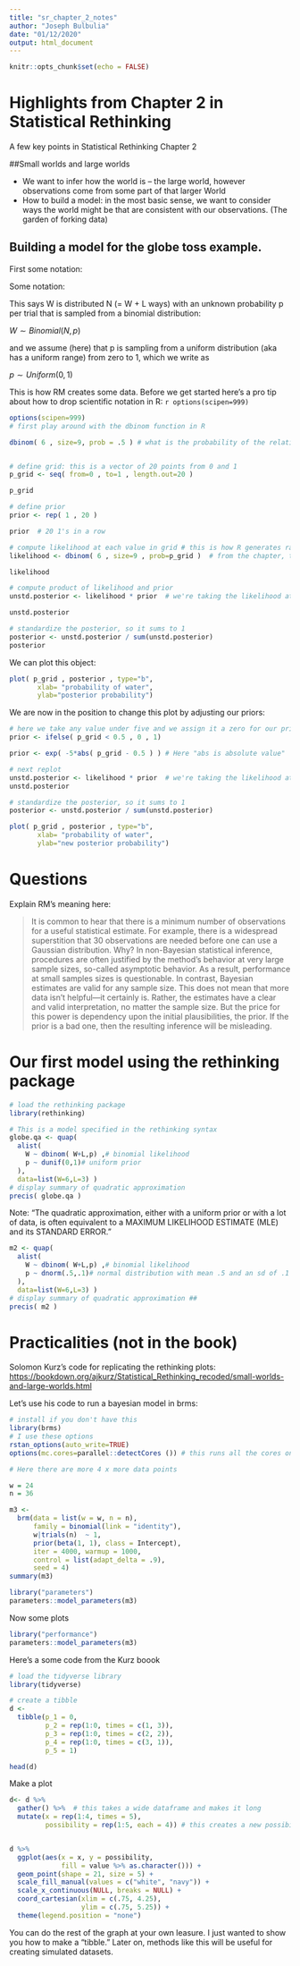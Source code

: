 ```yaml
---
title: "sr_chapter_2_notes"
author: "Joseph Bulbulia"
date: "01/12/2020"
output: html_document
---
```

  
  ```r
knitr::opts_chunk$set(echo = FALSE)
```

# Highlights from Chapter 2 in Statistical Rethinking

A few key points in Statistical Rethinking Chapter 2

##Small worlds and large worlds

* We want to infer how the world is -- the large world, however observations come from some part of that larger World
* How to build a model: in the most basic sense, we want to consider ways the world might be that are consistent with our observations. (The garden of forking data)

## Building a model for the globe toss example. 


First some notation:


Some notation: 

This says W is distributed N (= W + L ways)  with an unknown probability p per trial that is sampled from a binomial distribution:

$W \sim Binomial(N,p)$

and we assume (here) that p is sampling from a uniform distribution (aka has a uniform range) from zero to 1, which we write as

$p \sim Uniform(0,1)$



This is how RM creates some data. Before we get started here's a pro tip about how to drop scientific notation in R: `r options(scipen=999)`


```r
options(scipen=999)
# first play around with the dbinom function in R

dbinom( 6 , size=9, prob = .5 ) # what is the probability of the relative number of ways to get six water, holding p at 0.5 and n = w + l  at 9. 


# define grid: this is a vector of 20 points from 0 and 1
p_grid <- seq( from=0 , to=1 , length.out=20 )

p_grid

# define prior
prior <- rep( 1 , 20 )

prior  # 20 1's in a row

# compute likelihood at each value in grid # this is how R generates random numbers. Here are random numbers 
likelihood <- dbinom( 6 , size=9 , prob=p_grid )  # from the chapter, there were six water draws in nine tosses of the globe.  The likelihood is the probability of evidence given the hypothesis.   #Here, we're saying that pr could be anything from 0 to 1 with equal probability.

likelihood

# compute product of likelihood and prior
unstd.posterior <- likelihood * prior  # we're taking the likelihood at face value.

unstd.posterior

# standardize the posterior, so it sums to 1
posterior <- unstd.posterior / sum(unstd.posterior)
posterior
```

We can plot this object:


```r
plot( p_grid , posterior , type="b",
       xlab= "probability of water", 
       ylab="posterior probability")
```




We are now in the position to change this plot by adjusting our priors:

```r
# here we take any value under five and we assign it a zero for our prior. We know that the world is at least half water
prior <- ifelse( p_grid < 0.5 , 0 , 1)

prior <- exp( -5*abs( p_grid - 0.5 ) ) # Here "abs is absolute value"  and constraining the values to be lower than 1, bust softer than an absolute cutoff at .5

# next replot
unstd.posterior <- likelihood * prior  # we're taking the likelihood at face value.
unstd.posterior

# standardize the posterior, so it sums to 1
posterior <- unstd.posterior / sum(unstd.posterior)

```

```r
plot( p_grid , posterior , type="b",
       xlab= "probability of water", 
       ylab="new posterior probability")
```

# Questions
Explain RM's meaning here:

> It is common to hear that there is a minimum number of observations for a useful statistical estimate. For example, there is a widespread superstition that 30 observations are needed before one can use a Gaussian distribution. Why? In non-Bayesian statistical inference, procedures are often justified by the method’s behavior at very large sample sizes, so-called asymptotic behavior. As a result, performance at small samples sizes is questionable.
In contrast, Bayesian estimates are valid for any sample size. This does not mean that more data isn’t helpful—it certainly is. Rather, the estimates have a clear and valid interpretation, no matter the sample size. But the price for this power is dependency upon the initial plausibilities, the prior. If the prior is a bad one, then the resulting inference will be misleading.




# Our first model using the rethinking package

```r
# load the rethinking package
library(rethinking)

# This is a model specified in the rethinking syntax
globe.qa <- quap(
  alist(
    W ~ dbinom( W+L,p) ,# binomial likelihood
    p ~ dunif(0,1)# uniform prior
  ),
  data=list(W=6,L=3) )
# display summary of quadratic approximation
precis( globe.qa )
```

Note: "The quadratic approximation, either with a uniform prior or with a lot of data, is often equivalent to a MAXIMUM LIKELIHOOD ESTIMATE (MLE) and its STANDARD ERROR."

```r
m2 <- quap(
  alist(
    W ~ dbinom( W+L,p) ,# binomial likelihood
    p ~ dnorm(.5,.1)# normal distribution with mean .5 and an sd of .1
  ),
  data=list(W=6,L=3) )
# display summary of quadratic approximation ## 
precis( m2 )
```


# Practicalities (not in the book)

Solomon Kurz's code for replicating the rethinking plots:
[https://bookdown.org/ajkurz/Statistical_Rethinking_recoded/small-worlds-and-large-worlds.html](https://bookdown.org/ajkurz/Statistical_Rethinking_recoded/small-worlds-and-large-worlds.html)


Let's use his code to run a bayesian model in brms: 


```r
# install if you don't have this
library(brms)
# I use these options
rstan_options(auto_write=TRUE)
options(mc.cores=parallel::detectCores ()) # this runs all the cores on your machine

# Here there are more 4 x more data points

w = 24
n = 36

m3 <-
  brm(data = list(w = w, n = n), 
      family = binomial(link = "identity"),
      w|trials(n)  ~ 1,
      prior(beta(1, 1), class = Intercept),
      iter = 4000, warmup = 1000,
      control = list(adapt_delta = .9),
      seed = 4)
summary(m3)

```


```r
library("parameters")
parameters::model_parameters(m3)

```

Now some plots
```r
library("performance")
parameters::model_parameters(m3)
```

Here's a some code from the Kurz boook


```r
# load the tidyverse library
library(tidyverse)

# create a tibble
d <-
  tibble(p_1 = 0,
         p_2 = rep(1:0, times = c(1, 3)),
         p_3 = rep(1:0, times = c(2, 2)),
         p_4 = rep(1:0, times = c(3, 1)),
         p_5 = 1)

head(d)
```

Make a plot

```r
d<- d %>% 
  gather() %>%  # this takes a wide dataframe and makes it long
  mutate(x = rep(1:4, times = 5),
         possibility = rep(1:5, each = 4)) # this creates a new possibility column


d %>% 
  ggplot(aes(x = x, y = possibility, 
             fill = value %>% as.character())) +
  geom_point(shape = 21, size = 5) +
  scale_fill_manual(values = c("white", "navy")) +
  scale_x_continuous(NULL, breaks = NULL) +
  coord_cartesian(xlim = c(.75, 4.25),
                  ylim = c(.75, 5.25)) +
  theme(legend.position = "none")
```



You can do the rest of the graph at your own leasure. I just wanted to show you how to make a "tibble." Later on, methods like this will be useful for creating simulated datasets. 







